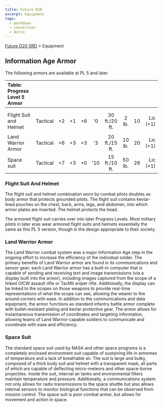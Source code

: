 ```yaml
---
title: Future D20
excerpt: Equipment
tags:
  - markdown
  - conversion
  - Astro
---
```






[Future D20 SRD]( / ) > Equipment




## Information Age Armor


The following armors are available at PL 5 and later.


| Table: Progress Level 5 Armor |  |  |  |  |  |  |  |  |  |
| :------------------------------- | :--: | :--: | :--: | :--: | :--: | :--: | :--: | :--: | --: |
|  |  |  |  |  |  |  |  |  |  |
|  |  |  |  |  |  |  |  |  |  |
| Flight Suit and Helmet | Tactical | +2 | +1 | +6 | '0 | 30 ft./20 ft. | 2 lb. | 10 | Lic (+1) |
|  |  |  |  |  |  |  |  |  |  |
| Land Warrior Armor | Tactical | +6 | +3 | +3 | '3 | 20 ft./15 ft. | 10 lb. | 20 | Lic (+1) |
| Space suit | Tactical | +7 | +3 | +0 | '10 | 15 ft./10 ft. | 50 lb. | 26 | Lic (+1) |



### Flight Suit And Helmet


The flight suit and helmet combination worn by combat pilots doubles as body armor that protects grounded pilots. The flight suit contains kevlar-lined pouches on the chest, back, arms, legs, and abdomen, into which armor plates are inserted. The helmet protects the head.


The armored flight suit carries over into later Progress Levels. Most military pilots in later eras wear armored flight suits and helmets essentially the same as this PL 5 version, though in the design appropriate to their society.


### Land Warrior Armor


The Land Warrior combat system was a major Information Age step in the ongoing effort to increase the efficiency of the individual solder. The primary benefits of Land Warrior armor are found in its communications and sensor gear; each Land Warrior armor has a built-in computer that is capable of sending and receiving text and image transmissions (via a display built into the armor), including images captured from the scope of a linked OICW assault rifle or TacMil sniper rifle. Additionally, the display can be linked to the scopes on those weapons to provide real-time representations of what the scope can see, allowing the wearer to fire around corners with ease. In addition to the communications and data equipment, the armor functions as standard infantry battle armor complete with bullet-resistant plating and kevlar protective gear. The armor allows for instantaneous transmission of coordinates and targeting information, allowing teams of Land Warrior-capable soldiers to communicate and coordinate with ease and efficiency.


### Space Suit


The standard space suit used by NASA and other space programs is a completely enclosed environment suit capable of sustaining life in extremes of temperature and a lack of breathable air. The suit is large and bulky, composed of a thick body suit and helmet with a transparent mask, all parts of which are capable of deflecting micro-meteors and other space-borne projectiles. Inside the suit, internal air tanks and environmental filters maintain temperature and pressure. Additionally, a communications system not only allows for radio transmissions to the space shuttle but also allows internal sensors to monitor biological functions that can be observed from mission control. The space suit is poor combat armor, but allows for movement and action in space.



